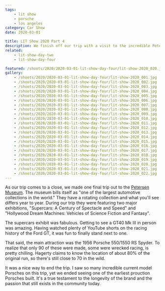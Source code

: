```yaml
---
tags:
    - lit show
    - porsche
    - los angeles
category: Car Show
date: 2020-03-01

title: LIT Show 2020 Part 4
description: We finish off our trip with a visit to the incredible Petersen Museum to see an original 550 Spyder.
related:
    - lit-show-day-two
    - lit-show-day-four

featured: /shoots/2020/2020-03-01-lit-show-day-four/lit-show-2020_020.jpg
gallery:
    - /shoots/2020/2020-03-01-lit-show-day-four/lit-show-2020_001.jpg
    - /shoots/2020/2020-03-01-lit-show-day-four/lit-show-2020_002.jpg
    - /shoots/2020/2020-03-01-lit-show-day-four/lit-show-2020_003.jpg
    - /shoots/2020/2020-03-01-lit-show-day-four/lit-show-2020_004.jpg
    - /shoots/2020/2020-03-01-lit-show-day-four/lit-show-2020_005.jpg
    - /shoots/2020/2020-03-01-lit-show-day-four/lit-show-2020_006.jpg
    - /shoots/2020/2020-03-01-lit-show-day-four/lit-show-2020_007.jpg
    - /shoots/2020/2020-03-01-lit-show-day-four/lit-show-2020_008.jpg
    - /shoots/2020/2020-03-01-lit-show-day-four/lit-show-2020_009.jpg
    - /shoots/2020/2020-03-01-lit-show-day-four/lit-show-2020_010.jpg
    - /shoots/2020/2020-03-01-lit-show-day-four/lit-show-2020_011.jpg
    - /shoots/2020/2020-03-01-lit-show-day-four/lit-show-2020_012.jpg
    - /shoots/2020/2020-03-01-lit-show-day-four/lit-show-2020_013.jpg
    - /shoots/2020/2020-03-01-lit-show-day-four/lit-show-2020_014.jpg
    - /shoots/2020/2020-03-01-lit-show-day-four/lit-show-2020_015.jpg
    - /shoots/2020/2020-03-01-lit-show-day-four/lit-show-2020_016.jpg
    - /shoots/2020/2020-03-01-lit-show-day-four/lit-show-2020_017.jpg
    - /shoots/2020/2020-03-01-lit-show-day-four/lit-show-2020_018.jpg
    - /shoots/2020/2020-03-01-lit-show-day-four/lit-show-2020_019.jpg
    - /shoots/2020/2020-03-01-lit-show-day-four/lit-show-2020_020.jpg
    - /shoots/2020/2020-03-01-lit-show-day-four/lit-show-2020_021.jpg
    - /shoots/2020/2020-03-01-lit-show-day-four/lit-show-2020_022.jpg
---
```


As our trip comes to a close, we made one final trip out to the [Petersen Museum](https://www.petersen.org/). The museum bills itself as "one of the largest automotive collections in the world." They have a rotating collection and what you'll see differs year to year. During our trip they were featuring two major exhibitions, "Supercars: A Century of Spectacle and Speed" and "Hollywood Dream Machines: Vehicles of Science Fiction and Fantasy".

The supercars exhibit was fabulous. Getting to see a GT40 Mk III in person was amazing. Having watched plenty of YouTube shorts on the racing history of the Ford GT, it was fun to finally stand next to one.

That said, the main attraction was the 1956 Porsche 550/1550 RS Spyder. To realize that only 90 of these were made, some were wrecked racing, is pretty chilling. Hagerty claims to know the location of about 80% of the original run, so there's still close to 70 in the wild.

It was a nice way to end the trip. I saw so many incredible current model Porsches on this trip, yet we ended seeing one of the earliest prouction Porsches built. It's a true testament to the longevity of the brand and the passion that still exists in the community today.
